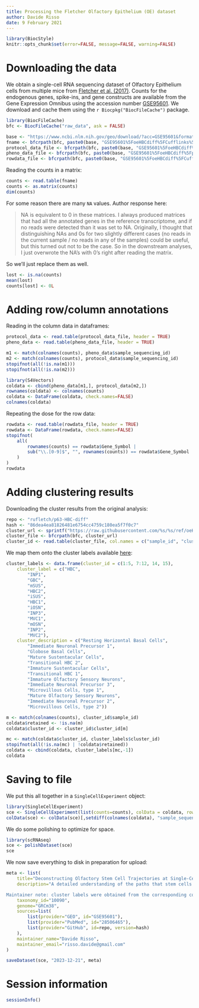 ```yaml
---
title: Processing the Fletcher Olfactory Epithelium (OE) dataset
author: Davide Risso
date: 9 February 2021
---
```


```r
library(BiocStyle)
knitr::opts_chunk$set(error=FALSE, message=FALSE, warning=FALSE)
```

# Downloading the data

We obtain a single-cell RNA sequencing dataset of Olfactory Epithelium cells from multiple mice from [Fletcher et al. (2017)](https://doi.org/10.1016/j.stem.2017.04.003).
Counts for the endogenous genes, spike-ins, and gene constructs are available from the Gene Expression Omnibus using the accession number [GSE95601](https://www.ncbi.nlm.nih.gov/geo/query/acc.cgi?acc=GSE95601).
We download and cache them using the `r Biocpkg("BiocFileCache")` package.

```r
library(BiocFileCache)
bfc <- BiocFileCache("raw_data", ask = FALSE)

base <- "https://www.ncbi.nlm.nih.gov/geo/download/?acc=GSE95601&format=file&file="
fname <- bfcrpath(bfc, paste0(base, "GSE95601%5FoeHBCdiff%5FCufflinks%5FeSet%5Fcounts%5Ftable%2Etxt%2Egz"))
protocol_data_file <- bfcrpath(bfc, paste0(base, "GSE95601%5FoeHBCdiff%5FCufflinks%5FeSet%5FprotocolData%2Etxt%2Egz"))
pheno_data_file <- bfcrpath(bfc, paste0(base, "GSE95601%5FoeHBCdiff%5FphenoData%2Etxt%2Egz"))
rowdata_file <- bfcrpath(bfc, paste0(base, "GSE95601%5FoeHBCdiff%5FCufflinks%5FeSet%5FfeatureData%2Etxt%2Egz"))
```

Reading the counts in a matrix:

```r
counts <- read.table(fname)
counts <- as.matrix(counts)
dim(counts)
```

For some reason there are many `NA` values. 
Author response here:

> NA is equivalent to 0 in these matrices. I always produced matrices that had all the annotated genes in the reference transcriptome, and if no reads were detected than it was set to NA. Originally, I thought that distinguishing NAs and 0s for two slightly different cases (no reads in the current sample / no reads in any of the samples) could be useful, but this turned out not to be the case. So in the downstream analyses, I just overwrote the NA's with 0's right after reading the matrix.

So we'll just replace them as well.

```r
lost <- is.na(counts)
mean(lost)
counts[lost] <- 0L
```

# Adding row/column annotations

Reading in the column data in dataframes:

```r
protocol_data <- read.table(protocol_data_file, header = TRUE)
pheno_data <- read.table(pheno_data_file, header = TRUE)

m1 <- match(colnames(counts), pheno_data$sample_sequencing_id)
m2 <- match(colnames(counts), protocol_data$sample_sequencing_id)
stopifnot(all(!is.na(m1)))
stopifnot(all(!is.na(m2)))

library(S4Vectors)
coldata <- cbind(pheno_data[m1,], protocol_data[m2,])
rownames(coldata) <- colnames(counts)
coldata <- DataFrame(coldata, check.names=FALSE)
colnames(coldata)
```

Repeating the dose for the row data:

```r
rowdata <- read.table(rowdata_file, header = TRUE)
rowdata <- DataFrame(rowdata, check.names=FALSE)
stopifnot(
    all(
        rownames(counts) == rowdata$Gene_Symbol |
        sub("\\.[0-9]$", "", rownames(counts)) == rowdata$Gene_Symbol
    )
)
rowdata
```

# Adding clustering results

Downloading the cluster results from the original analysis:

```r
repo <- "rufletch/p63-HBC-diff"
hash <- "86dea4ea81826481e6754cc4759c180ea5f7f0c7"
cluster_url <- sprintf("https://raw.githubusercontent.com/%s/%s/ref/oeHBCdiff_clusterLabels.txt", repo, hash)
cluster_file <- bfcrpath(bfc, cluster_url)
cluster_id <- read.table(cluster_file, col.names = c("sample_id", "cluster_id"))
```

We map them onto the cluster labels available [here](https://raw.githubusercontent.com/rufletch/p63-HBC-diff/master/ref/clusterKey.md):

```r
cluster_labels <- data.frame(cluster_id = c(1:5, 7:12, 14, 15),
    cluster_label = c("HBC", 
        "INP1", 
        "GBC", 
        "mSUS", 
        "HBC2", 
        "iSUS", 
        "HBC1", 
        "iOSN", 
        "INP3", 
        "MVC1", 
        "mOSN", 
        "INP2", 
        "MVC2"),
    cluster_description = c("Resting Horizontal Basal Cells", 
        "Immediate Neuronal Precursor 1", 
        "Globose Basal Cells", 
        "Mature Sustentacular Cells", 
        "Transitional HBC 2", 
        "Immature Sustentacular Cells", 
        "Transitional HBC 1", 
        "Immature Olfactory Sensory Neurons", 
        "Immediate Neuronal Precursor 3", 
        "Microvillous Cells, type 1", 
        "Mature Olfactory Sensory Neurons", 
        "Immediate Neuronal Precursor 2", 
        "Microvillous Cells, type 2"))

m <- match(colnames(counts), cluster_id$sample_id)
coldata$retained <- !is.na(m)
coldata$cluster_id <- cluster_id$cluster_id[m]

mc <- match(coldata$cluster_id, cluster_labels$cluster_id)
stopifnot(all(!is.na(mc) | !coldata$retained))
coldata <- cbind(coldata, cluster_labels[mc,-1])
coldata
```

# Saving to file 

We put this all together in a `SingleCellExperiment` object:

```r
library(SingleCellExperiment)
sce <- SingleCellExperiment(list(counts=counts), colData = coldata, rowData = rowdata)
colData(sce) <- colData(sce)[,setdiff(colnames(coldata), "sample_sequencing_id")] # redundant with column names.
```

We do some polishing to optimize for space.

```r
library(scRNAseq)
sce <- polishDataset(sce)
sce
```

We now save everything to disk in preparation for upload:

```r
meta <- list(
    title="Deconstructing Olfactory Stem Cell Trajectories at Single-Cell Resolution",
    description="A detailed understanding of the paths that stem cells traverse to generate mature progeny is vital for elucidating the mechanisms governing cell fate decisions and tissue homeostasis. Adult stem cells maintain and regenerate multiple mature cell lineages in the olfactory epithelium. Here we integrate single-cell RNA sequencing and robust statistical analyses with in vivo lineage tracing to define a detailed map of the postnatal olfactory epithelium, revealing cell fate potentials and branchpoints in olfactory stem cell lineage trajectories. Olfactory stem cells produce support cells via direct fate conversion in the absence of cell division, and their multipotency at the population level reflects collective unipotent cell fate decisions by single stem cells. We further demonstrate that Wnt signaling regulates stem cell fate by promoting neuronal fate choices. This integrated approach reveals the mechanisms guiding olfactory lineage trajectories and provides a model for deconstructing similar hierarchies in other stem cell niches.

Maintainer note: cluster labels were obtained from the corresponding code repository on GitHub. Only a subset of cells were used for clustering and thus have these labels; these are indicated as such via the `retained` column.",
    taxonomy_id="10090",
    genome="GRCm38",
    sources=list(
        list(provider="GEO", id="GSE95601"),
        list(provider="PubMed", id="28506465"),
        list(provider="GitHub", id=repo, version=hash)
    ),
    maintainer_name="Davide Risso",
    maintainer_email="risso.davide@gmail.com"
)

saveDataset(sce, "2023-12-21", meta)
```

# Session information {-}

```r
sessionInfo()
```
